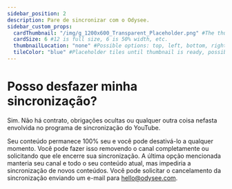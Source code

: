 ---
sidebar_position: 2
description: Pare de sincronizar com o Odysee.
sidebar_custom_props:
  cardThumbnail: "/img/g_1200x600_Transparent_Placeholder.png" #The thumbnail on the category card.
  cardSize: 6 #12 is full size, 6 is 50% width, etc.
  thumbnailLocation: "none" #Possible options: top, left, bottom, right, none
  tileColor: "blue" #Placeholder tiles until thumbnail is ready, possible options: blue, cream, darkpurple, lightpurple, mauve, orange, pink, none
---

# Posso desfazer minha sincronização?

Sim. Não há contrato, obrigações ocultas ou qualquer outra coisa nefasta envolvida no programa de sincronização do YouTube.

Seu conteúdo permanece 100% seu e você pode desativá-lo a qualquer momento. Você pode fazer isso removendo o canal completamente ou solicitando que ele encerre sua sincronização. A última opção mencionada manteria seu canal e todo o seu conteúdo atual, mas impediria a sincronização de novos conteúdos. Você pode solicitar o cancelamento da sincronização enviando um e-mail para hello@odysee.com.